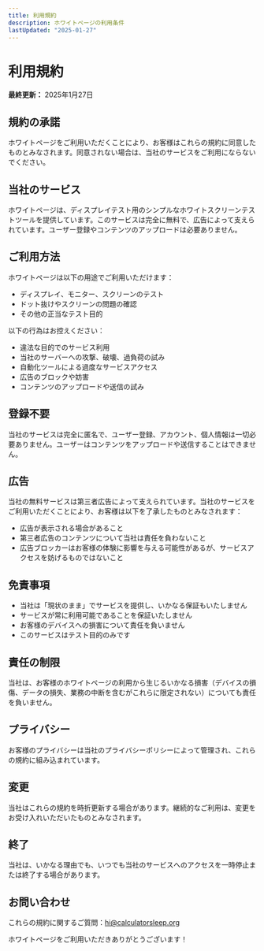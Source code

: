 ```yaml
---
title: 利用規約
description: ホワイトページの利用条件
lastUpdated: "2025-01-27"
---
```


# 利用規約

**最終更新：** 2025年1月27日

## 規約の承諾

ホワイトページをご利用いただくことにより、お客様はこれらの規約に同意したものとみなされます。同意されない場合は、当社のサービスをご利用にならないでください。

## 当社のサービス

ホワイトページは、ディスプレイテスト用のシンプルなホワイトスクリーンテストツールを提供しています。このサービスは完全に無料で、広告によって支えられています。ユーザー登録やコンテンツのアップロードは必要ありません。

## ご利用方法

ホワイトページは以下の用途でご利用いただけます：

- ディスプレイ、モニター、スクリーンのテスト
- ドット抜けやスクリーンの問題の確認
- その他の正当なテスト目的

以下の行為はお控えください：

- 違法な目的でのサービス利用
- 当社のサーバーへの攻撃、破壊、過負荷の試み
- 自動化ツールによる過度なサービスアクセス
- 広告のブロックや妨害
- コンテンツのアップロードや送信の試み

## 登録不要

当社のサービスは完全に匿名で、ユーザー登録、アカウント、個人情報は一切必要ありません。ユーザーはコンテンツをアップロードや送信することはできません。

## 広告

当社の無料サービスは第三者広告によって支えられています。当社のサービスをご利用いただくことにより、お客様は以下を了承したものとみなされます：

- 広告が表示される場合があること
- 第三者広告のコンテンツについて当社は責任を負わないこと
- 広告ブロッカーはお客様の体験に影響を与える可能性があるが、サービスアクセスを妨げるものではないこと

## 免責事項

- 当社は「現状のまま」でサービスを提供し、いかなる保証もいたしません
- サービスが常に利用可能であることを保証いたしません
- お客様のデバイスへの損害について責任を負いません
- このサービスはテスト目的のみです

## 責任の制限

当社は、お客様のホワイトページの利用から生じるいかなる損害（デバイスの損傷、データの損失、業務の中断を含むがこれらに限定されない）についても責任を負いません。

## プライバシー

お客様のプライバシーは当社のプライバシーポリシーによって管理され、これらの規約に組み込まれています。

## 変更

当社はこれらの規約を時折更新する場合があります。継続的なご利用は、変更をお受け入れいただいたものとみなされます。

## 終了

当社は、いかなる理由でも、いつでも当社のサービスへのアクセスを一時停止または終了する場合があります。

## お問い合わせ

これらの規約に関するご質問：hi@calculatorsleep.org

ホワイトページをご利用いただきありがとうございます！